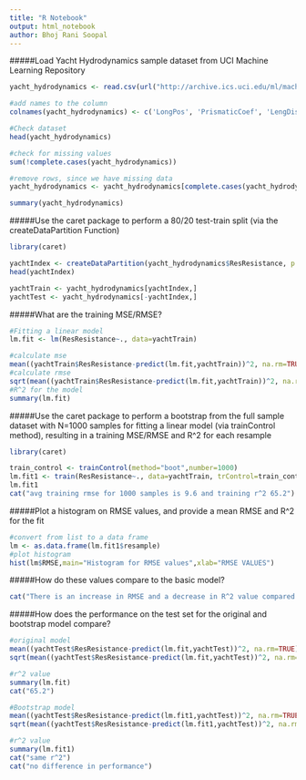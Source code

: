 ```yaml
---
title: "R Notebook"
output: html_notebook
author: Bhoj Rani Soopal 
---
```


#####Load Yacht Hydrodynamics sample dataset from UCI Machine Learning Repository 

```r
yacht_hydrodynamics <- read.csv(url("http://archive.ics.uci.edu/ml/machine-learning-databases/00243/yacht_hydrodynamics.data"), sep=" ") 

#add names to the column 
colnames(yacht_hydrodynamics) <- c('LongPos', 'PrismaticCoef', 'LengDispRatio', 'BeamDraughtRatio', 'LengthBeamRatio','FroudeNumber', 'ResResistance')

#Check dataset
head(yacht_hydrodynamics)

#check for missing values 
sum(!complete.cases(yacht_hydrodynamics)) 

#remove rows, since we have missing data 
yacht_hydrodynamics <- yacht_hydrodynamics[complete.cases(yacht_hydrodynamics),]

summary(yacht_hydrodynamics)
```


#####Use the caret package to perform a 80/20 test-train split (via the createDataPartition Function)
```r
library(caret)

yachtIndex <- createDataPartition(yacht_hydrodynamics$ResResistance, p = .8, list = FALSE, times = 1)
head(yachtIndex)

yachtTrain <- yacht_hydrodynamics[yachtIndex,]
yachtTest <- yacht_hydrodynamics[-yachtIndex,]

```

#####What are the training MSE/RMSE? 
```r
#Fitting a linear model 
lm.fit <- lm(ResResistance~., data=yachtTrain)

#calculate mse
mean((yachtTrain$ResResistance-predict(lm.fit,yachtTrain))^2, na.rm=TRUE)
#calculate rmse
sqrt(mean((yachtTrain$ResResistance-predict(lm.fit,yachtTrain))^2, na.rm=TRUE))
#R^2 for the model 
summary(lm.fit)

```


#####Use the caret package to perform a bootstrap from the full sample dataset with N=1000 samples for fitting a linear model (via trainControl method), resulting in a training MSE/RMSE and R^2 for each resample 

```r
library(caret)

train_control <- trainControl(method="boot",number=1000)
lm.fit1 <- train(ResResistance~., data=yachtTrain, trControl=train_control, method="glm")
lm.fit1
cat("avg training rmse for 1000 samples is 9.6 and training r^2 65.2")
```
#####Plot a histogram on RMSE values, and provide a mean RMSE and R^2 for the fit 

```r
#convert from list to a data frame 
lm <- as.data.frame(lm.fit1$resample)
#plot histogram 
hist(lm$RMSE,main="Histogram for RMSE values",xlab="RMSE VALUES")
```

#####How do these values compare to the basic model? 

```r
cat("There is an increase in RMSE and a decrease in R^2 value compared to the original model")
```


#####How does the performance on the test set for the original and bootstrap model compare? 

```r
#original model 
mean((yachtTest$ResResistance-predict(lm.fit,yachtTest))^2, na.rm=TRUE) #mse 
sqrt(mean((yachtTest$ResResistance-predict(lm.fit,yachtTest))^2, na.rm=TRUE)) #rmse 

#r^2 value 
summary(lm.fit)
cat("65.2")

```

```r
#Bootstrap model 
mean((yachtTest$ResResistance-predict(lm.fit1,yachtTest))^2, na.rm=TRUE) #mse 
sqrt(mean((yachtTest$ResResistance-predict(lm.fit1,yachtTest))^2, na.rm=TRUE)) #rmse 

#r^2 value 
summary(lm.fit1)
cat("same r^2")
cat("no difference in performance")

```


